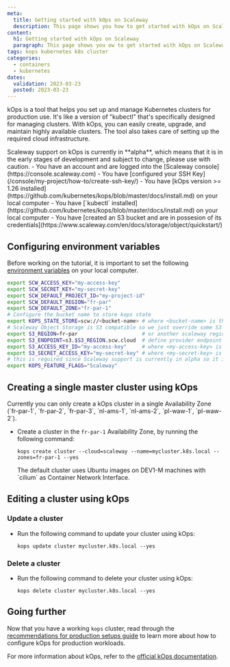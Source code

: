 ```yaml
---
meta:
  title: Getting started with kOps on Scaleway
  description: This page shows you how to get started with kOps on Scaleway.
content:
  h1: Getting started with kOps on Scaleway
  paragraph: This page shows you ow to get started with kOps on Scaleway.
tags: kops kubernetes k8s cluster
categories:
  - containers
  - kubernetes
dates:
  validation: 2023-03-23
  posted: 2023-03-23
---
```


kOps is a tool that helps you set up and manage Kubernetes clusters for production use. It's like a version of "kubectl" that's specifically designed for managing clusters.
With kOps, you can easily create, upgrade, and maintain highly available clusters. The tool also takes care of setting up the required cloud infrastructure.

<Message type="important">
    Scaleway support on kOps is currently in **alpha**, which means that it is in the early stages of development and subject to change, please use with caution.
</Message>

<Macro id="iam-requirements" />
 
<Message type="requirement">
  - You have an account and are logged into the [Scaleway console](https://console.scaleway.com)
  - You have [configured your SSH Key](/console/my-project/how-to/create-ssh-key/)
  - You have [kOps version >= 1.26 installed](https://github.com/kubernetes/kops/blob/master/docs/install.md) on your local computer
  - You have [`kubectl` installed](https://github.com/kubernetes/kops/blob/master/docs/install.md) on your local computer
  - You have [created an S3 bucket and are in possesion of its credentials](https://www.scaleway.com/en/docs/storage/object/quickstart/)
</Message>

## Configuring environment variables

Before working on the tutorial, it is important to set the following [environment variables](https://github.com/scaleway/scaleway-sdk-go/blob/master/scw/README.md) on your local computer.

```sh
export SCW_ACCESS_KEY="my-access-key"
export SCW_SECRET_KEY="my-secret-key"
export SCW_DEFAULT_PROJECT_ID="my-project-id"
export SCW_DEFAULT_REGION="fr-par"
export SCW_DEFAULT_ZONE="fr-par-1"
# Configure the bucket name to store kops state
export KOPS_STATE_STORE=scw://<bucket-name> # where <bucket-name> is the name of the bucket you set earlier
# Scaleway Object Storage is S3 compatible so we just override some S3 configurations to talk to our bucket
export S3_REGION=fr-par                     # or another scaleway region providing Object Storage
export S3_ENDPOINT=s3.$S3_REGION.scw.cloud  # define provider endpoint
export S3_ACCESS_KEY_ID="my-access-key"     # where <my-access-key> is the S3 API Access Key for your bucket
export S3_SECRET_ACCESS_KEY="my-secret-key" # where <my-secret-key> is the S3 API Secret Key for your bucket
# this is required since Scaleway support is currently in alpha so it is feature gated
export KOPS_FEATURE_FLAGS="Scaleway"
```

## Creating a single master cluster using kOps

<Message type="note">
    Currently you can only create a kOps cluster in a single Availability Zone (`fr-par-1`, `fr-par-2`, `fr-par-3`, `nl-ams-1`, `nl-ams-2`, `pl-waw-1`, `pl-waw-2`).
</Message>

* Create a cluster in the `fr-par-1` Availability Zone, by running the following command: 
    ```
    kops create cluster --cloud=scaleway --name=mycluster.k8s.local --zones=fr-par-1 --yes
    ```
    <Message type="note">
        The default cluster uses Ubuntu images on DEV1-M machines with `cilium` as Container Network Interface.
    </Message>

## Editing a cluster using kOps

### Update a cluster

* Run the following command to update your cluster using kOps:
    ```
    kops update cluster mycluster.k8s.local --yes
    ```

### Delete a cluster

* Run the following command to delete your cluster using kOps:
    ```
    kops delete cluster mycluster.k8s.local --yes
    ```

## Going further

Now that you have a working `kops` cluster, read through the [recommendations for production setups guide](https://github.com/kubernetes/kops/blob/master/docs/getting_started/production.md) to learn more about how to configure kOps for production workloads.

For more information about kOps, refer to the [official kOps documentation](https://kops.sigs.k8s.io/).